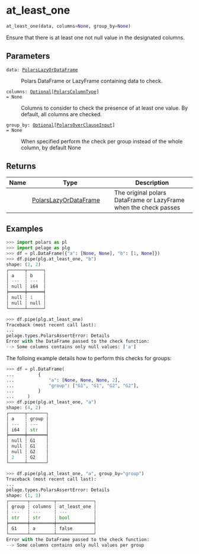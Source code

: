 # at_least_one { #pelage.at_least_one }

```python
at_least_one(data, columns=None, group_by=None)
```

Ensure that there is at least one not null value in the designated columns.

## Parameters {.doc-section .doc-section-parameters}

<code><span class="parameter-name">data</span><span class="parameter-annotation-sep">:</span> <span class="parameter-annotation">[PolarsLazyOrDataFrame](`pelage.types.PolarsLazyOrDataFrame`)</span></code>

:   Polars DataFrame or LazyFrame containing data to check.

<code><span class="parameter-name">columns</span><span class="parameter-annotation-sep">:</span> <span class="parameter-annotation">[Optional](`typing.Optional`)\[[PolarsColumnType](`pelage.types.PolarsColumnType`)\]</span> <span class="parameter-default-sep">=</span> <span class="parameter-default">None</span></code>

:   Columns to consider to check the presence of at least one value.
    By default, all columns are checked.

<code><span class="parameter-name">group_by</span><span class="parameter-annotation-sep">:</span> <span class="parameter-annotation">[Optional](`typing.Optional`)\[[PolarsOverClauseInput](`pelage.types.PolarsOverClauseInput`)\]</span> <span class="parameter-default-sep">=</span> <span class="parameter-default">None</span></code>

:   When specified perform the check per group instead of the whole column,
    by default None

## Returns {.doc-section .doc-section-returns}

| Name   | Type                                                          | Description                                                      |
|--------|---------------------------------------------------------------|------------------------------------------------------------------|
|        | [PolarsLazyOrDataFrame](`pelage.types.PolarsLazyOrDataFrame`) | The original polars DataFrame or LazyFrame when the check passes |

## Examples {.doc-section .doc-section-examples}

```python
>>> import polars as pl
>>> import pelage as plg
>>> df = pl.DataFrame({"a": [None, None], "b": [1, None]})
>>> df.pipe(plg.at_least_one, "b")
shape: (2, 2)
┌──────┬──────┐
│ a    ┆ b    │
│ ---  ┆ ---  │
│ null ┆ i64  │
╞══════╪══════╡
│ null ┆ 1    │
│ null ┆ null │
└──────┴──────┘
```

```python
>>> df.pipe(plg.at_least_one)
Traceback (most recent call last):
...
pelage.types.PolarsAssertError: Details
Error with the DataFrame passed to the check function:
--> Some columns contains only null values: ['a']
```

The folloing example details how to perform this checks for groups:

```python
>>> df = pl.DataFrame(
...         {
...             "a": [None, None, None, 2],
...             "group": ["G1", "G1", "G2", "G2"],
...         }
...     )
>>> df.pipe(plg.at_least_one, "a")
shape: (4, 2)
┌──────┬───────┐
│ a    ┆ group │
│ ---  ┆ ---   │
│ i64  ┆ str   │
╞══════╪═══════╡
│ null ┆ G1    │
│ null ┆ G1    │
│ null ┆ G2    │
│ 2    ┆ G2    │
└──────┴───────┘
```

```python
>>> df.pipe(plg.at_least_one, "a", group_by="group")
Traceback (most recent call last):
...
pelage.types.PolarsAssertError: Details
shape: (1, 3)
┌───────┬─────────┬──────────────┐
│ group ┆ columns ┆ at_least_one │
│ ---   ┆ ---     ┆ ---          │
│ str   ┆ str     ┆ bool         │
╞═══════╪═════════╪══════════════╡
│ G1    ┆ a       ┆ false        │
└───────┴─────────┴──────────────┘
Error with the DataFrame passed to the check function:
--> Some columns contains only null values per group
```
